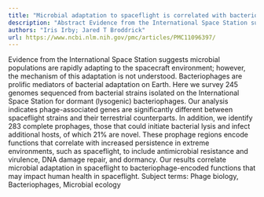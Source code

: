 ```yaml
---
title: "Microbial adaptation to spaceflight is correlated with bacteriophage-encoded functions"
description: "Abstract Evidence from the International Space Station suggests microbial populations are rapidly adapting to the spacecraft environment; however, the mechanism of this adaptation is not understood. B..."
authors: "Iris Irby; Jared T Broddrick"
url: https://www.ncbi.nlm.nih.gov/pmc/articles/PMC11096397/
---
```


Evidence from the International Space Station suggests microbial populations are rapidly adapting to the spacecraft environment; however, the mechanism of this adaptation is not understood. Bacteriophages are prolific mediators of bacterial adaptation on Earth. Here we survey 245 genomes sequenced from bacterial strains isolated on the International Space Station for dormant (lysogenic) bacteriophages. Our analysis indicates phage-associated genes are significantly different between spaceflight strains and their terrestrial counterparts. In addition, we identify 283 complete prophages, those that could initiate bacterial lysis and infect additional hosts, of which 21% are novel. These prophage regions encode functions that correlate with increased persistence in extreme environments, such as spaceflight, to include antimicrobial resistance and virulence, DNA damage repair, and dormancy. Our results correlate microbial adaptation in spaceflight to bacteriophage-encoded functions that may impact human health in spaceflight. Subject terms: Phage biology, Bacteriophages, Microbial ecology
